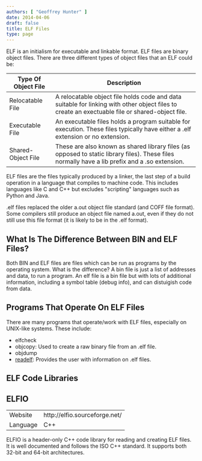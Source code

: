 ```yaml
---
authors: [ "Geoffrey Hunter" ]
date: 2014-04-06
draft: false
title: ELF Files
type: page
---
```



ELF is an initialism for executable and linkable format. ELF files are binary object files. There are three different types of object files that an ELF could be:

<table>
  <thead>
    <tr>
      <th>Type Of Object File</th>
      <th>Description</th>
    </tr>
  </thead>
<tbody>
<tr>	
<td >Relocatable File</td>		
<td >A relocatable object file holds code and data suitable for linking with other object files to create an exectuable file or shared-object file.</td>
		</tr>
		<tr >
			<td >Executable File</td>
			<td >An executable files holds a program suitable for execution. These files typically have either a .elf extension or no extension.</td>
		</tr>
		<tr >
			<td >Shared-Object File</td>
			<td >These are also known as shared library files (as opposed to static library files). These files normally have a lib prefix and a .so extension.</td>
		</tr>
	</tbody>
</table>

ELF files are the files typically produced by a linker, the last step of a build operation in a language that compiles to machine code. This includes languages like C and C++ but excludes "scripting" languages such as Python and Java.


.elf files replaced the older a.out object file standard (and COFF file format). Some compilers still produce an object file named a.out, even if they do not still use this file format (it is likely to be in the .elf format).

## What Is The Difference Between BIN and ELF Files?

Both BIN and ELF files are files which can be run as programs by the operating system. What is the difference? A bin file is just a list of addresses and data, to run a program. An elf file is a bin file but with lots of additional information, including a symbol table (debug info), and can distuigish code from data.

## Programs That Operate On ELF Files

There are many programs that operate/work with ELF files, especially on UNIX-like systems. These include:

* elfcheck
* objcopy: Used to create a raw binary file from an .elf file.
* objdump
* [readelf](/programming/operating-systems/linux/programs/readelf): Provides the user with information on .elf files.

## ELF Code Libraries


## ELFIO

<table >
	<tbody >
		<tr >
			
<td >Website</td>
			
<td >http://elfio.sourceforge.net/</td>
		</tr>
		<tr >
			
<td >Language</td>
			
<td >C++</td>
		</tr>
	</tbody>
</table>


ELFIO is a header-only C++ code library for reading and creating ELF files. It is well documented and follows the ISO C++ standard. It supports both 32-bit and 64-bit architectures.

